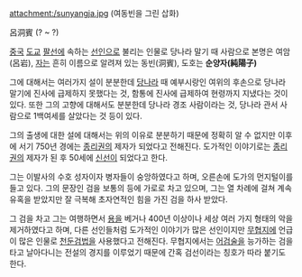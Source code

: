 attachment:/sunyangja.jpg
(여동빈을 그린 삽화)

呂洞賓
(? ~ ?)

[[중국]] [[도교]] [[팔선]]에 속하는 [[선인]]으로 불리는 인물로 당나라 말기 때 사람으로 본명은 여암(呂岩), [[자]]는 흔히 이름으로 알려져 있는 동빈(洞賓), 도호는 '''순양자(純陽子)'''

그에 대해서는 여러가지 설이 분분한데 [[당]]나라 때 예부시랑인 여위의 후손으로 당나라 말기에 진사에 급제하지 못했다는 것, 함통에 진사에 급제하여 현령까지 지냈다는 것이 있다. 또한 그의 고향에 대해서도 분분한데 당나라 경조 사람이라는 것, 당나라 관서 사람으로 1백여세를 살았다는 것 등이 있다.

그의 출생에 대한 설에 대해서는 위의 이유로 분분하기 때문에 정확히 알 수 없지만 이후에 서기 750년 경에는 [[종리권]]의 제자가 되었다고 전해진다. 도가적인 이야기로는 [[종리권]]의 제자가 된 후 50세에 [[신선]]이 되었다고 한다.

그는 이발사의 수호 성자이자 병자들이 숭앙하였다고 하며, 오른손에 도가의 먼지털이를 들고 있다. 그의 문장인 검을 보통의 등에 가로로 차고 있으며, 그는 열 차례에 걸쳐 계속 유혹을 받았지만 잘 극복해 초자연적인 힘을 가진 검을 하사 받았다. 

그 검을 차고 그는 여행하면서 [[용]]을 베거나 400년 이상이나 세상 여러 가지 형태의 악을 제거하였다고 하며, 다른 선인들처럼 도가적인 이야기가 많은 선인이지만 [[무협지]]에 언급이 많은 인물로 [[천둔검법]]을 사용했다고 전해진다. 무협지에서는 [[어검술]]을 능가하는 검을 타고 날아다니는 전설의 경지를 이루었기 때문에 간혹 검선이라는 칭호가 따라 붙기도 한다.
